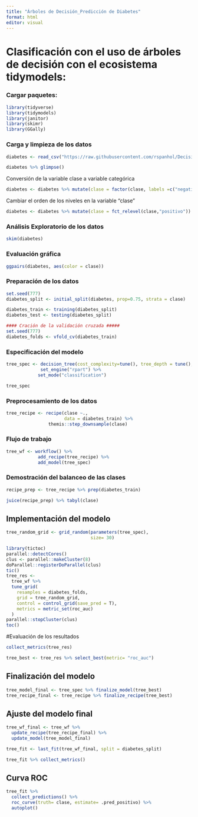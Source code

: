 ---
title: "Árboles de Decisión_Predicción de Diabetes"
format: html
editor: visual
---

# Clasificación con el uso de árboles de decisión con el ecosistema tidymodels:

### Cargar paquetes:

```{r}
library(tidyverse)
library(tidymodels)
library(janitor)
library(skimr)
library(GGally)
```

### Carga y limpieza de los datos

```{r}

diabetes <- read_csv("https://raw.githubusercontent.com/rspanhol/Decision-Tree/main/pima-indians-diabetes.csv")

```

```{r}
diabetes %>% glimpse()
```

Conversión de la variable clase a variable categórica

```{r}
diabetes <- diabetes %>% mutate(clase = factor(clase, labels =c("negativo", "positivo")))
```

Cambiar el orden de los niveles en la variable "clase"

```{r}
diabetes <- diabetes %>% mutate(clase = fct_relevel(clase,"positivo"))
```

### Análisis Exploratorio de los datos

```{r}
skim(diabetes)
```

### Evaluación gráfica

```{r}
ggpairs(diabetes, aes(color = clase))
```

### Preparación de los datos

```{r}
set.seed(777)
diabetes_split <- initial_split(diabetes, prop=0.75, strata = clase)

diabetes_train <- training(diabetes_split)
diabetes_test <- testing(diabetes_split)

#### Cración de la validación cruzada #####
set.seed(777)
diabetes_folds <- vfold_cv(diabetes_train)

```

### Especificación del modelo

```{r}
tree_spec <- decision_tree(cost_complexity=tune(), tree_depth = tune(), min_n = tune()) %>% 
             set_engine("rpart") %>% 
            set_mode("classification")

tree_spec
```

###  Preprocesamiento de los datos

```{r}
tree_recipe <- recipe(clase ~.,
                      data = diabetes_train) %>%
                themis::step_downsample(clase)
```

### Flujo de trabajo

```{r}
tree_wf <- workflow() %>% 
            add_recipe(tree_recipe) %>%
            add_model(tree_spec)
```

### Demostración del balanceo de las clases

```{r}
recipe_prep <- tree_recipe %>% prep(diabetes_train)

juice(recipe_prep) %>% tabyl(clase)
```

## Implementación del modelo

```{r}
tree_random_grid <- grid_random(parameters(tree_spec),
                                size= 30)
```

```{r}
library(tictoc)
parallel::detectCores()
clus <- parallel::makeCluster(8)
doParallel::registerDoParallel(clus)
tic()
tree_res <- 
  tree_wf %>%
  tune_grid(
    resamples = diabetes_folds,
    grid = tree_random_grid,
    control = control_grid(save_pred = T),
    metrics = metric_set(roc_auc)
  )
parallel::stopCluster(clus)
toc()
```

#Evaluación de los resultados

```{r}
collect_metrics(tree_res)


```

```{r}
tree_best <- tree_res %>% select_best(metric= "roc_auc")
```

## Finalización del modelo

```{r}
tree_model_final <- tree_spec %>% finalize_model(tree_best)
tree_recipe_final <- tree_recipe %>% finalize_recipe(tree_best)
```

## Ajuste del modelo final

```{r}
tree_wf_final <- tree_wf %>% 
  update_recipe(tree_recipe_final) %>% 
  update_model(tree_model_final)

tree_fit <- last_fit(tree_wf_final, split = diabetes_split)
```

```{r}
tree_fit %>% collect_metrics()
```

## Curva ROC

```{r}
tree_fit %>% 
  collect_predictions() %>% 
  roc_curve(truth= clase, estimate= .pred_positivo) %>% 
  autoplot()
```
